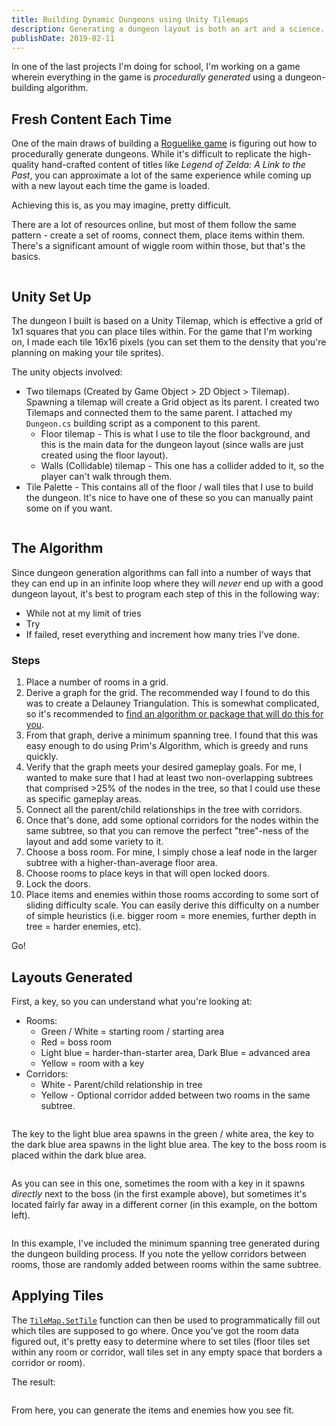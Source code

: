 ```yaml
---
title: Building Dynamic Dungeons using Unity Tilemaps
description: Generating a dungeon layout is both an art and a science. There's a lot of confusingly different approaches, and here's how I tackled the problem.
publishDate: 2019-02-11
---
```




In one of the last projects I'm doing for school, I'm working on a game wherein everything in the game is _procedurally generated_ using a dungeon-building algorithm.

## Fresh Content Each Time

One of the main draws of building a [Roguelike game](https://en.wikipedia.org/wiki/Roguelike) is figuring out how to procedurally generate dungeons. While it's difficult to replicate the high-quality hand-crafted content of titles like _Legend of Zelda: A Link to the Past_, you can approximate a lot of the same experience while coming up with a new layout each time the game is loaded.

Achieving this is, as you may imagine, pretty difficult.

There are a lot of resources online, but most of them follow the same pattern - create a set of rooms, connect them, place items within them. There's a significant amount of wiggle room within those, but that's the basics.

<Image alt="" src={dungeonOfDeneb} />

## Unity Set Up

The dungeon I built is based on a Unity Tilemap, which is effective a grid of 1x1 squares that you can place tiles within. For the game that I'm working on, I made each tile 16x16 pixels (you can set them to the density that you're planning on making your tile sprites).

The unity objects involved:

- Two tilemaps (Created by Game Object > 2D Object > Tilemap). Spawning a tilemap will create a Grid object as its parent. I created two Tilemaps and connected them to the same parent. I attached my `Dungeon.cs` building script as a component to this parent.
  - Floor tilemap - This is what I use to tile the floor background, and this is the main data for the dungeon layout (since walls are just created using the floor layout).
  - Walls (Collidable) tilemap - This one has a collider added to it, so the player can't walk through them.
- Tile Palette - This contains all of the floor / wall tiles that I use to build the dungeon. It's nice to have one of these so you can manually paint some on if you want.

<Image alt="" src={tilePalette} />

## The Algorithm

Since dungeon generation algorithms can fall into a number of ways that they can end up in an infinite loop where they will _never_ end up with a good dungeon layout, it's best to program each step of this in the following way:

- While not at my limit of tries
- Try
- If failed, reset everything and increment how many tries I've done.

### Steps

1. Place a number of rooms in a grid.
2. Derive a graph for the grid. The recommended way I found to do this was to create a Delauney Triangulation. This is somewhat complicated, so it's recommended to [find an algorithm or package that will do this for you](http://www.personal.psu.edu/cxc11/AERSP560/DELAUNEY/13_Two_algorithms_Delauney.pdf).
3. From that graph, derive a minimum spanning tree. I found that this was easy enough to do using Prim's Algorithm, which is greedy and runs quickly.
4. Verify that the graph meets your desired gameplay goals. For me, I wanted to make sure that I had at least two non-overlapping subtrees that comprised >25% of the nodes in the tree, so that I could use these as specific gameplay areas.
5. Connect all the parent/child relationships in the tree with corridors.
6. Once that's done, add some optional corridors for the nodes within the same subtree, so that you can remove the perfect "tree"-ness of the layout and add some variety to it.
7. Choose a boss room. For mine, I simply chose a leaf node in the larger subtree with a higher-than-average floor area.
8. Choose rooms to place keys in that will open locked doors.
9. Lock the doors.
10. Place items and enemies within those rooms according to some sort of sliding difficulty scale. You can easily derive this difficulty on a number of simple heuristics (i.e. bigger room = more enemies, further depth in tree = harder enemies, etc).

Go!

## Layouts Generated

First, a key, so you can understand what you're looking at:

- Rooms:
  - Green / White = starting room / starting area
  - Red = boss room
  - Light blue = harder-than-starter area, Dark Blue = advanced area
  - Yellow = room with a key
- Corridors:
  - White - Parent/child relationship in tree
  - Yellow - Optional corridor added between two rooms in the same subtree.

<Image alt="" src={dungeonLayout1} />

The key to the light blue area spawns in the green / white area, the key to the dark blue area spawns in the light blue area. The key to the boss room is placed within the dark blue area.

<Image alt="" src={dungeonLayout2} />

As you can see in this one, sometimes the room with a key in it spawns _directly_ next to the boss (in the first example above), but sometimes it's located fairly far away in a different corner (in this example, on the bottom left).

<Image alt="" src={dungeonLayout3} />

In this example, I've included the minimum spanning tree generated during the dungeon building process. If you note the yellow corridors between rooms, those are randomly added between rooms within the same subtree.

## Applying Tiles

The [`TileMap.SetTile`](https://docs.unity3d.com/ScriptReference/Tilemaps.Tilemap.SetTile.html) function can then be used to programmatically fill out which tiles are supposed to go where. Once you've got the room data figured out, it's pretty easy to determine where to set tiles (floor tiles set within any room or corridor, wall tiles set in any empty space that borders a corridor or room).

The result:

<Image alt="" src={dungeonLayoutTiled} />

From here, you can generate the items and enemies how you see fit.

